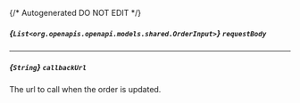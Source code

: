 {/* Autogenerated DO NOT EDIT  */}

##### *{`List<org.openapis.openapi.models.shared.OrderInput>`}* `requestBody`
<Collapsible openLabel={Labels.showProperties} closeLabel={Labels.hideProperties}>
    <OrderInput/>
</Collapsible>

---
##### *{`String`}* `callbackUrl`
The url to call when the order is updated.


